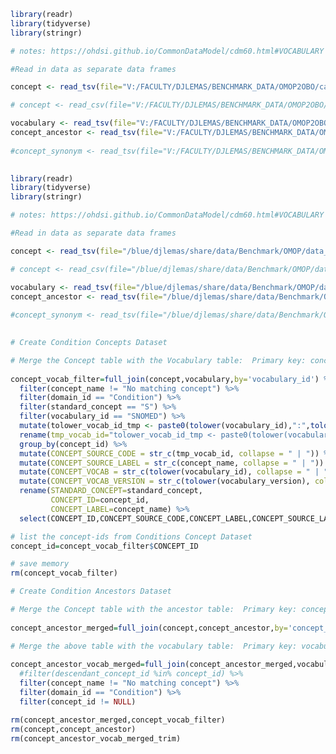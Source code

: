 ```r

library(readr)
library(tidyverse)
library(stringr)

# notes: https://ohdsi.github.io/CommonDataModel/cdm60.html#VOCABULARY

#Read in data as separate data frames

concept <- read_tsv(file="V:/FACULTY/DJLEMAS/BENCHMARK_DATA/OMOP2OBO/cancer/data_release/concept_v2.0.txt", show_col_types = FALSE) 

# concept <- read_csv(file="V:/FACULTY/DJLEMAS/BENCHMARK_DATA/OMOP2OBO/cancer/data_release/concept_test.csv", show_col_types = FALSE) 

vocabulary <- read_tsv(file="V:/FACULTY/DJLEMAS/BENCHMARK_DATA/OMOP2OBO/cancer/data_release/vocabulary_v2.0.txt", show_col_types = FALSE) 
concept_ancestor <- read_tsv(file="V:/FACULTY/DJLEMAS/BENCHMARK_DATA/OMOP2OBO/cancer/data_release/concept_ancestor_v2.0.txt", show_col_types = FALSE) %>% rename(concept_id=ancestor_concept_id)
  
#concept_synonym <- read_tsv(file="V:/FACULTY/DJLEMAS/BENCHMARK_DATA/OMOP2OBO/cancer/data_release/concept_synonym_v2.0.txt", show_col_types = FALSE) 
                           

```

```r

library(readr)
library(tidyverse)
library(stringr)

# notes: https://ohdsi.github.io/CommonDataModel/cdm60.html#VOCABULARY

#Read in data as separate data frames

concept <- read_tsv(file="/blue/djlemas/share/data/Benchmark/OMOP/data_release/concept_v2.0.txt", show_col_types = FALSE) 

# concept <- read_csv(file="/blue/djlemas/share/data/Benchmark/OMOP/data_release/concept_test.csv", show_col_types = FALSE) 

vocabulary <- read_tsv(file="/blue/djlemas/share/data/Benchmark/OMOP/data_release/vocabulary_v2.0.txt", show_col_types = FALSE) 
concept_ancestor <- read_tsv(file="/blue/djlemas/share/data/Benchmark/OMOP/data_release/concept_ancestor_v2.0.txt", show_col_types = FALSE) %>% rename(concept_id=ancestor_concept_id)
  
#concept_synonym <- read_tsv(file="/blue/djlemas/share/data/Benchmark/OMOP/data_release/concept_synonym_v2.0.txt", show_col_types = FALSE) 
                           

```



```r

# Create Condition Concepts Dataset

# Merge the Concept table with the Vocabulary table:  Primary key: concept_id 
                             
concept_vocab_filter=full_join(concept,vocabulary,by='vocabulary_id') %>% 
  filter(concept_name != "No matching concept") %>%
  filter(domain_id == "Condition") %>%
  filter(standard_concept == "S") %>%
  filter(vocabulary_id == "SNOMED") %>%
  mutate(tolower_vocab_id_tmp <- paste0(tolower(vocabulary_id),":",tolower(concept_code))) %>%
  rename(tmp_vocab_id="tolower_vocab_id_tmp <- paste0(tolower(vocabulary_id), \":\", tolower(concept_code))") %>%
  group_by(concept_id) %>%
  mutate(CONCEPT_SOURCE_CODE = str_c(tmp_vocab_id, collapse = " | ")) %>%
  mutate(CONCEPT_SOURCE_LABEL = str_c(concept_name, collapse = " | ")) %>%
  mutate(CONCEPT_VOCAB = str_c(tolower(vocabulary_id), collapse = " | ")) %>%
  mutate(CONCEPT_VOCAB_VERSION = str_c(tolower(vocabulary_version), collapse = " | ")) %>%
  rename(STANDARD_CONCEPT=standard_concept,
         CONCEPT_ID=concept_id,
         CONCEPT_LABEL=concept_name) %>%
  select(CONCEPT_ID,CONCEPT_SOURCE_CODE,CONCEPT_LABEL,CONCEPT_SOURCE_LABEL,CONCEPT_VOCAB,CONCEPT_VOCAB_VERSION)

# list the concept-ids from Conditions Concept Dataset
concept_id=concept_vocab_filter$CONCEPT_ID

# save memory
rm(concept_vocab_filter)

```




```r

# Create Condition Ancestors Dataset

# Merge the Concept table with the ancestor table:  Primary key: concept_id 
                             
concept_ancestor_merged=full_join(concept,concept_ancestor,by='concept_id')

# Merge the above table with the vocabulary table:  Primary key: vocabulary_id 
                             
concept_ancestor_vocab_merged=full_join(concept_ancestor_merged,vocabulary,by='vocabulary_id') %>%
  #filter(descendant_concept_id %in% concept_id) %>%
  filter(concept_name != "No matching concept") %>%
  filter(domain_id == "Condition") %>%
  filter(concept_id != NULL)

rm(concept_ancestor_merged,concept_vocab_filter)
rm(concept,concept_ancestor)
rm(concept_ancestor_vocab_merged_trim)





```
